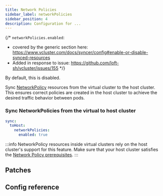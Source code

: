 ```yaml
---
title: Network Policies
sidebar_label: networkPolicies
sidebar_position: 4
description: Configuration for ...
---
```



{/*
`networkPolicies.enabled`:
- covered by the generic section here: https://www.vcluster.com/docs/syncer/config#enable-or-disable-synced-resources
- Added in response to issue: https://github.com/loft-sh/vcluster/issues/155
*/}

By default, this is disabled.

Sync [NetworkPolicy](https://kubernetes.io/docs/concepts/services-networking/network-policies/) resources from the virtual cluster to the host cluster. This ensures correct policies are created in the host cluster to achieve the desired traffic behavior between pods.

### Sync NetworkPolicies from the virtual to host cluster

```YAML
sync:
  toHost:
    networkPolicies:
      enabled: true
```

:::info
NetworkPolicy resources inside virtual clusters rely on the host cluster's support for this feature. Make sure that your host cluster satisfies the [Network Policy prerequisites](https://kubernetes.io/docs/concepts/services-networking/network-policies/#prerequisites).
:::

## Patches

<Patches resource="networkPolicies" path="metadata.annotations[*]" direction="toHost"  />

## Config reference

<EnableSwitch/>
